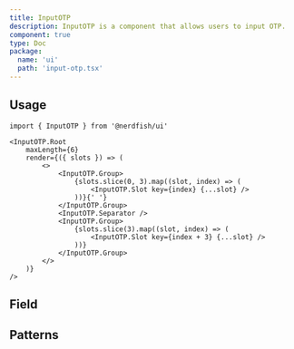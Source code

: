 ```yaml
---
title: InputOTP
description: InputOTP is a component that allows users to input OTP.
component: true
type: Doc
package:
  name: 'ui'
  path: 'input-otp.tsx'
---
```


<ComponentExample src="/src/components/examples/input-otp/demo.tsx">
	<InputOTPDemo />
</ComponentExample>

## Usage

```tsx
import { InputOTP } from '@nerdfish/ui'
```

```tsx
<InputOTP.Root
	maxLength={6}
	render={({ slots }) => (
		<>
			<InputOTP.Group>
				{slots.slice(0, 3).map((slot, index) => (
					<InputOTP.Slot key={index} {...slot} />
				))}{' '}
			</InputOTP.Group>
			<InputOTP.Separator />
			<InputOTP.Group>
				{slots.slice(3).map((slot, index) => (
					<InputOTP.Slot key={index + 3} {...slot} />
				))}
			</InputOTP.Group>
		</>
	)}
/>
```

## Field

<ComponentExample src="/src/components/examples/input-otp/field.tsx">
	<InputOTPFieldDemo />
</ComponentExample>

## Patterns

<ComponentExample src="/src/components/examples/input-otp/patterns.tsx">
	<InputOTPPatternsDemo />
</ComponentExample>
